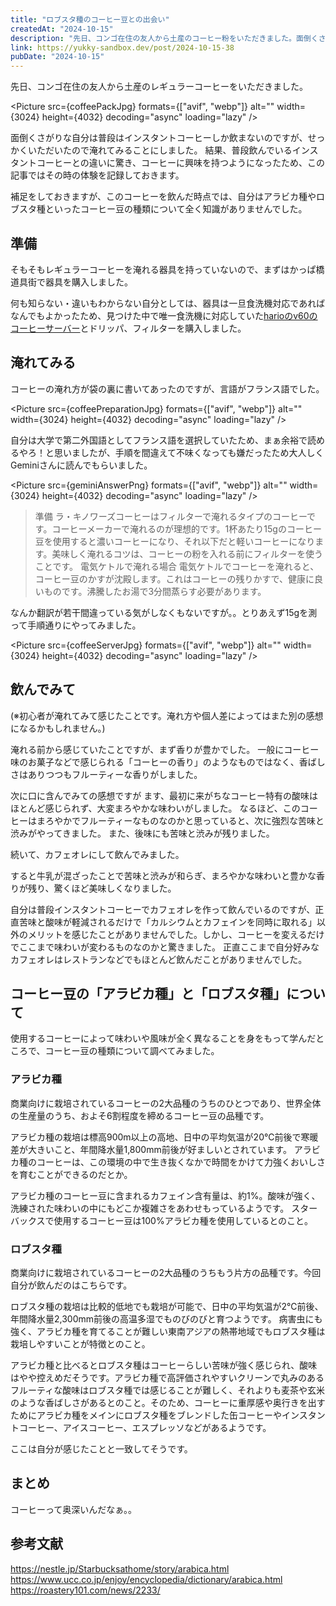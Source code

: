 ```yaml
---
title: "ロブスタ種のコーヒー豆との出会い"
createdAt: "2024-10-15"
description: "先日、コンゴ在住の友人から土産のコーヒー粉をいただきました。面倒くさがりな自分は普段はインスタントコーヒーしか飲まないのですが、せっかくいただいたので淹れてみることにしました。結果、普段飲んでいるインスタントコーヒーとの違いに驚き、コーヒーに興味を持つようになったため、この記事ではその時の体験を記録しておきます。"
link: https://yukky-sandbox.dev/post/2024-10-15-38
pubDate: "2024-10-15"
---
```



先日、コンゴ在住の友人から土産のレギュラーコーヒーをいただきました。

<Picture
  src={coffeePackJpg}
  formats={["avif", "webp"]}
  alt=""
  width={3024}
  height={4032}
  decoding="async"
  loading="lazy"
/>

面倒くさがりな自分は普段はインスタントコーヒーしか飲まないのですが、せっかくいただいたので淹れてみることにしました。
結果、普段飲んでいるインスタントコーヒーとの違いに驚き、コーヒーに興味を持つようになったため、この記事ではその時の体験を記録しておきます。

補足をしておきますが、このコーヒーを飲んだ時点では、自分はアラビカ種やロブスタ種といったコーヒー豆の種類について全く知識がありませんでした。

## 準備

そもそもレギュラーコーヒーを淹れる器具を持っていないので、まずはかっぱ橋道具街で器具を購入しました。

何も知らない・違いもわからない自分としては、器具は一旦食洗機対応であればなんでもよかったため、見つけた中で唯一食洗機に対応していた<a href="https://www.hario.com/product/coffee/server/XVD.html">harioのv60のコーヒーサーバー</a>とドリッパ、フィルターを購入しました。

## 淹れてみる

コーヒーの淹れ方が袋の裏に書いてあったのですが、言語がフランス語でした。

<Picture
  src={coffeePreparationJpg}
  formats={["avif", "webp"]}
  alt=""
  width={3024}
  height={4032}
  decoding="async"
  loading="lazy"
/>

自分は大学で第二外国語としてフランス語を選択していたため、まぁ余裕で読めるやろ！と思いましたが、手順を間違えて不味くなっても嫌だったため大人しくGeminiさんに読んでもらいました。

<Picture
  src={geminiAnswerPng}
  formats={["avif", "webp"]}
  alt=""
  width={3024}
  height={4032}
  decoding="async"
  loading="lazy"
/>

> 準備
> ラ・キノワーズコーヒーはフィルターで淹れるタイプのコーヒーです。コーヒーメーカーで淹れるのが理想的です。1杯あたり15gのコーヒー豆を使用すると濃いコーヒーになり、それ以下だと軽いコーヒーになります。美味しく淹れるコツは、コーヒーの粉を入れる前にフィルターを使うことです。
> 電気ケトルで淹れる場合
> 電気ケトルでコーヒーを淹れると、コーヒー豆のかすが沈殿します。これはコーヒーの残りかすで、健康に良いものです。沸騰したお湯で3分間蒸らす必要があります。

なんか翻訳が若干間違っている気がしなくもないですが。。とりあえず15gを測って手順通りにやってみました。

<Picture
  src={coffeeServerJpg}
  formats={["avif", "webp"]}
  alt=""
  width={3024}
  height={4032}
  decoding="async"
  loading="lazy"
/>

## 飲んでみて

(※初心者が淹れてみて感じたことです。淹れ方や個人差によってはまた別の感想になるかもしれません。)

淹れる前から感じていたことですが、まず香りが豊かでした。
一般にコーヒー味のお菓子などで感じられる「コーヒーの香り」のようなものではなく、香ばしさはありつつもフルーティーな香りがしました。

次に口に含んでみての感想ですが
ます、最初に来がちなコーヒー特有の酸味はほとんど感じられず、大変まろやかな味わいがしました。
なるほど、このコーヒーはまろやかでフルーティーなものなのかと思っていると、次に強烈な苦味と渋みがやってきました。
また、後味にも苦味と渋みが残りました。

続いて、カフェオレにして飲んでみました。

すると牛乳が混ざったことで苦味と渋みが和らぎ、まろやかな味わいと豊かな香りが残り、驚くほど美味しくなりました。

自分は普段インスタントコーヒーでカフェオレを作って飲んでいるのですが、正直苦味と酸味が軽減されるだけで「カルシウムとカフェインを同時に取れる」以外のメリットを感じたことがありませんでした。しかし、コーヒーを変えるだけでここまで味わいが変わるものなのかと驚きました。
正直ここまで自分好みなカフェオレはレストランなどでもほとんど飲んだことがありませんでした。

## コーヒー豆の「アラビカ種」と「ロブスタ種」について

使用するコーヒーによって味わいや風味が全く異なることを身をもって学んだところで、コーヒー豆の種類について調べてみました。

### アラビカ種

商業向けに栽培されているコーヒーの2大品種のうちのひとつであり、世界全体の生産量のうち、およそ6割程度を締めるコーヒー豆の品種です。

アラビカ種の栽培は標高900m以上の高地、日中の平均気温が20℃前後で寒暖差が大きいこと、年間降水量1,800mm前後が好ましいとされています。
アラビカ種のコーヒーは、この環境の中で生き抜くなかで時間をかけて力強くおいしさを育むことができるのだとか。

アラビカ種のコーヒー豆に含まれるカフェイン含有量は、約1%。酸味が強く、洗練された味わいの中にもどこか複雑さをあわせもっているようです。
スターバックスで使用するコーヒー豆は100%アラビカ種を使用しているとのこと。

### ロブスタ種

商業向けに栽培されているコーヒーの2大品種のうちもう片方の品種です。今回自分が飲んだのはこちらです。

ロブスタ種の栽培は比較的低地でも栽培が可能で、日中の平均気温が2℃前後、年間降水量2,300mm前後の高温多湿でものびのびと育つようです。
病害虫にも強く、アラビカ種を育てることが難しい東南アジアの熱帯地域でもロブスタ種は栽培しやすいことが特徴とのこと。

アラビカ種と比べるとロブスタ種はコーヒーらしい苦味が強く感じられ、酸味はやや控えめだそうです。アラビカ種で高評価されやすいクリーンで丸みのあるフルーティな酸味はロブスタ種では感じることが難しく、それよりも麦茶や玄米のような香ばしさがあるとのこと。そのため、コーヒーに重厚感や奥行きを出すためにアラビカ種をメインにロブスタ種をブレンドした缶コーヒーやインスタントコーヒー、アイスコーヒー、エスプレッソなどがあるようです。

ここは自分が感じたことと一致してそうです。

## まとめ

コーヒーって奥深いんだなぁ。。

## 参考文献

<a href="https://nestle.jp/Starbucksathome/story/arabica.html">
  https://nestle.jp/Starbucksathome/story/arabica.html
</a>
<a href="https://www.ucc.co.jp/enjoy/encyclopedia/dictionary/arabica.html">
  https://www.ucc.co.jp/enjoy/encyclopedia/dictionary/arabica.html
</a>
<a href="https://roastery101.com/news/2233/">
  https://roastery101.com/news/2233/
</a>

